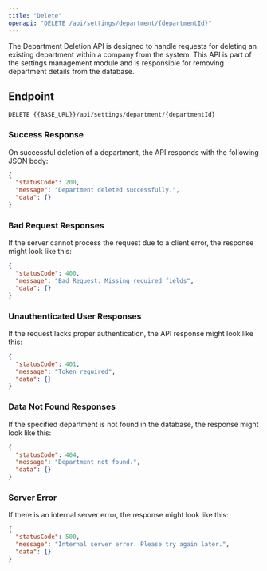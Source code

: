 ---
title: "Delete"
openapi: "DELETE /api/settings/department/{departmentId}"
---

The Department Deletion API is designed to handle requests for deleting an existing department within a company from the system. This API is part of the settings management module and is responsible for removing department details from the database.

## Endpoint

`DELETE {{BASE_URL}}/api/settings/department/{departmentId}`

### Success Response

On successful deletion of a department, the API responds with the following JSON body:

```json
{
  "statusCode": 200,
  "message": "Department deleted successfully.",
  "data": {}
}
```

### Bad Request Responses

If the server cannot process the request due to a client error, the response might look like this:

```json
{
  "statusCode": 400,
  "message": "Bad Request: Missing required fields",
  "data": {}
}
```

### Unauthenticated User Responses

If the request lacks proper authentication, the API response might look like this:

```json
{
  "statusCode": 401,
  "message": "Token required",
  "data": {}
}
```

### Data Not Found Responses

If the specified department is not found in the database, the response might look like this:

```json
{
  "statusCode": 404,
  "message": "Department not found.",
  "data": {}
}
```

### Server Error

If there is an internal server error, the response might look like this:

```json
{
  "statusCode": 500,
  "message": "Internal server error. Please try again later.",
  "data": {}
}
```
